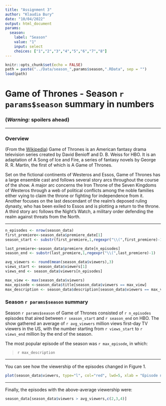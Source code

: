 ```yaml
---
title: "Assignment 3"
author: "Klaudia Bury"
date: "10/04/2022"
output: html_document
params:
  season:
    label: "Season"
    value: "1"
    input: select
    choices: ["1","2","3","4","5","6","7","8"]
---
```


```r
knitr::opts_chunk$set(echo = FALSE)
path = paste("../Data/season_",params$season,".RData", sep = "")
load(path)
```

# Game of Thrones - Season ``r params$season`` summary in numbers

### __(*Warning:* spoilers ahead)__

***

### Overview

(From the [Wikipedia](https://en.wikipedia.org/wiki/Game_of_Thrones#Premise)) Game of Thrones is an American fantasy drama television series created by David Benioff and D. B. Weiss for HBO. It is an adaptation of A Song of Ice and Fire, a series of fantasy novels by George R. R. Martin, the first of which is A Game of Thrones.

Set on the fictional continents of Westeros and Essos, Game of Thrones has a large ensemble cast and follows several story arcs throughout the course of the show. A major arc concerns the Iron Throne of the Seven Kingdoms of Westeros through a web of political conflicts among the noble families either vying to claim the throne or fighting for independence from it. Another focuses on the last descendant of the realm's deposed ruling dynasty, who has been exiled to Essos and is plotting a return to the throne. A third story arc follows the Night's Watch, a military order defending the realm against threats from the North.

***

```r
n_episodes <- nrow(season_data)
first_premiere<-season_data$premiere_date[1] 
season_start <- substr(first_premiere,1,regexpr("\\(",first_premiere)-1)

last_premiere<-season_data$premiere_date[n_episodes] 
season_end <- substr(last_premiere,1,regexpr("\\(",last_premiere)-1)

avg_viewers <- round(mean(season_data$viewers),3)
views_start <- season_data$viewers[1]
views_end <- season_data$viewers[n_episodes]

max_view <- max(season_data$viewers)
max_episode <-season_data$title[season_data$viewers == max_view]
max_description <- season_data$description[season_data$viewers == max_view]
```

### Season ``r params$season`` summary

Season ``r params$season`` of Game of Thrones consisted of `r n_episodes` episodes that aired between `r season_start` and `r season_end` on HBO. The show gathered an average of `r avg_viewers` million views first-day TV viewers in the US, with the number starting from `r views_start` to `r views_end` million by the end of the season.

The most popular episode of the season was `r max_episode`, in which:

> `r max_description`

***

You can see how the viewership of the episodes changed in Figure 1.

```r
plot(season_data$viewers, type="l", col="red", lwd=5, xlab = "Episode number", ylab = "1st day TV viewers in the US (millions)")
```

***

Finally, the episodes with the above-average viewership were:
```r
season_data[season_data$viewers > avg_viewers,c(2,3,4)]
```
